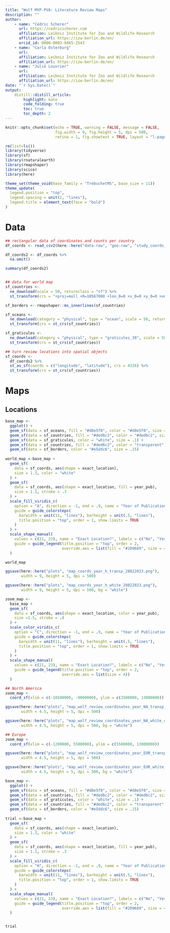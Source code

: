 ```yaml
---
title: "Wolf MVP-PVA: Literature Review Maps"
description: ""
author:
    - name: "Cédric Scherer"
      url: https://cedricscherer.com
      affiliation: Leibniz Institute for Zoo and Wildlife Research
      affiliation_url: https://izw-berlin.de/en/
      orcid_id: 0000-0003-0465-2543
    - name: "Carla Osterburg"
      url:
      affiliation: Leibniz Institute for Zoo and Wildlife Research
      affiliation_url: https://izw-berlin.de/en/
    - name: "Julie Louvrier"
      url:
      affiliation: Leibniz Institute for Zoo and Wildlife Research
      affiliation_url: https://izw-berlin.de/en/
date: "`r Sys.Date()`"
output:
    distill::distill_article:
        highlight: kate
        code_folding: true
        toc: true
        toc_depth: 2
---
```


```r
knitr::opts_chunk$set(echo = TRUE, warning = FALSE, message = FALSE,
                      fig.width = 9, fig.height = 5, dpi = 500,
                      retina = 1, fig.showtext = TRUE, layout = "l-page")
```

```r

rm(list=ls())
library(tidyverse)
library(sf)
library(rnaturalearth)
library(rmapshaper)
library(scico)
library(here)

theme_set(theme_void(base_family = "TrebuchetMS", base_size = 11))
theme_update(
  legend.position = "top",
  legend.spacing = unit(2, "lines"),
  legend.title = element_text(face = "bold")
)
```


# Data

```r
## rectangular data of coordinates and counts per country
df_coords <- read_csv2(here::here("data-raw", "geo-raw", "study_coords_28_02_2023.csv"))

df_coords2 <- df_coords %>% 
  na.omit()

summary(df_coords2)


## data for world map
sf_countries <- 
  ne_download(scale = 50, returnclass = "sf") %>% 
  st_transform(crs = "+proj=moll +R=10567000 +lon_0=0 +x_0=0 +y_0=0 +units=m +towgs84=0,0,0,0,0,0,0 +no_defs")

sf_borders <- rmapshaper::ms_innerlines(sf_countries)

sf_oceans <- 
  ne_download(category = "physical", type = "ocean", scale = 50, returnclass = "sf") %>% 
  st_transform(crs = st_crs(sf_countries))

sf_graticules <- 
  ne_download(category = "physical", type = "graticules_30", scale = 50, returnclass = "sf") %>% 
  st_transform(crs = st_crs(sf_countries))

## turn review locations into spatial objects
sf_coords <- 
  df_coords2 %>% 
  st_as_sf(coords = c("longitude", "latitude"), crs = 4326) %>% 
  st_transform(crs = st_crs(sf_countries))

```

# Maps

## Locations

```r
base_map <- 
  ggplot() + 
  geom_sf(data = sf_oceans, fill = "#d8e5f0", color = "#d8e5f0", size = .15) +
  geom_sf(data = sf_countries, fill = "#ded6c2", color = "#ded6c2", size = .15) +
  geom_sf(data = sf_graticules, color = "white", size = .1) +
  geom_sf(data = sf_countries, fill = "#ded6c2", color = "transparent", size = .01) +
  geom_sf(data = sf_borders, color = "#e5ddc6", size = .15) 
  
world_map <-base_map + 
  geom_sf(
    data = sf_coords, aes(shape = exact_location), 
    size = 1.3, color = "white"
  ) +
  geom_sf(
    data = sf_coords, aes(shape = exact_location, fill = year_pub), 
    size = 1.1, stroke = .3
  ) +
  scale_fill_viridis_c(
    option = "A", direction = -1, end = .9, name = "Year of Publication", 
    guide = guide_colorsteps(
      barwidth = unit(11, "lines"), barheight = unit(.5, "lines"),
      title.position = "top", order = 1, show.limits = TRUE
    )
  ) +
  scale_shape_manual(
    values = c(21, 23), name = "Exact Location?", labels = c("No", "Yes"),
    guide = guide_legend(title.position = "top", order = 2,
                         override.aes = list(fill = "#289689", size = 4))
  ) 

world_map

ggsave(here::here("plots", "map_coords_year_h_transp_28022023.png"), 
       width = 9, height = 5, dpi = 500)

ggsave(here::here("plots", "map_coords_year_h_white_28022023.png"), 
       width = 9, height = 5, dpi = 500, bg = "white")
```

```r
zoom_map <- 
  base_map + 
  geom_sf(
    data = sf_coords, aes(shape = exact_location, color = year_pub), 
    size =1.5, stroke = .8
  ) +
  scale_color_viridis_c(
    option = "C", direction = -1, end = .9, name = "Year of Publication", 
    guide = guide_colorsteps(
      barwidth = unit(11, "lines"), barheight = unit(.5, "lines"),
      title.position = "top", order = 1, show.limits = TRUE
    )
  ) +
  scale_shape_manual(
    values = c(21, 23), name = "Exact Location?", labels = c("No", "Yes"),
    guide = guide_legend(title.position = "top", order = 2,
                         override.aes = list(size = 4))
  ) 

## North America
zoom_map + 
  coord_sf(xlim = c(-18500000, -9000000), ylim = c(3500000, 13000000))

ggsave(here::here("plots", "map_wolf_review_coordinates_year_NA_transp_c_20012023.png"), 
       width = 4.5, height = 5, dpi = 500)

ggsave(here::here("plots", "map_wolf_review_coordinates_year_NA_white_c_20012023.png"), 
       width = 4.5, height = 5, dpi = 500, bg = "white")

## Europe
zoom_map + 
  coord_sf(xlim = c(-1200000, 5500000), ylim = c(5500000, 13000000))

ggsave(here::here("plots", "map_wolf_review_coordinates_year_EUR_transp_c_28022023.png"), 
       width = 4.5, height = 5, dpi = 500)

ggsave(here::here("plots", "map_wolf_review_coordinates_year_EUR_white_c_28022023.png"), 
       width = 4.5, height = 5, dpi = 500, bg = "white")
```
``` r

base_map <- 
  ggplot() + 
  geom_sf(data = sf_oceans, fill = "#d8e5f0", color = "#d8e5f0", size = .15) +
  geom_sf(data = sf_countries, fill = "#ded6c2", color = "#ded6c2", size = .15) +
  geom_sf(data = sf_graticules, color = "white", size = .1) +
  geom_sf(data = sf_countries, fill = "#ded6c2", color = "transparent", size = .01) +
  geom_sf(data = sf_borders, color = "#e5ddc6", size = .15) 
  
trial <-base_map + 
  geom_sf(
    data = sf_coords, aes(shape = exact_location), 
    size = 1.3, color = "white"
  ) +
  geom_sf(
    data = sf_coords, aes(shape = exact_location, fill = year_pub), 
    size = 1.1, stroke = .3
  ) +
  scale_fill_viridis_c(
    option = "H", direction = -1, end = .9, name = "Year of Publication", 
    guide = guide_colorsteps(
      barwidth = unit(11, "lines"), barheight = unit(.5, "lines"),
      title.position = "top", order = 1, show.limits = TRUE
    )
  ) +
  scale_shape_manual(
    values = c(21, 23), name = "Exact Location?", labels = c("No", "Yes"),
    guide = guide_legend(title.position = "top", order = 2,
                         override.aes = list(fill = "#289689", size = 4))
  ) 


trial


``` 
